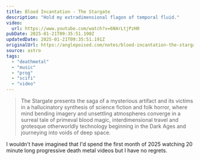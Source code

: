 ```yaml
---
title: Blood Incantation - The Stargate
description: "Hold my extradimensional flagon of temporal fluid."
video:
  url: https://www.youtube.com/watch?v=6N4rLtjPzH0
pubDate: 2025-01-21T09:35:51.190Z
updatedDate: 2025-01-21T09:35:51.191Z
originalUrl: https://anglepoised.com/notes/blood-incantation-the-stargate/
source: astro
tags:
  - "deathmetal"
  - "music"
  - "prog"
  - "scifi"
  - "video"
---
```


> The Stargate presents the saga of a mysterious artifact and its victims in a hallucinatory synthesis of science fiction and folk horror, where mind bending imagery and unsettling atmospheres converge in a surreal tale of primeval blood magic, interdimensional travel and grotesque otherworldly technology beginning in the Dark Ages and journeying into voids of deep space.

I wouldn't have imagined that I'd spend the first month of 2025 watching 20 minute long progressive death metal videos but I have no regrets.
